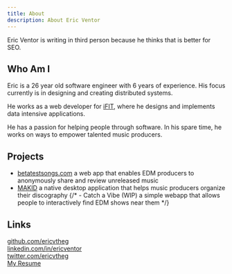 ```yaml
---
title: About
description: About Eric Ventor
---
```


Eric Ventor is writing in third person because he thinks that is better for SEO.

## Who Am I

Eric is a 26 year old software engineer with 6 years of experience. His focus currently is in designing and creating distributed systems.

He works as a web developer for [iFIT](https://www.ifit.com/), where he designs and implements data intensive applications.

He has a passion for helping people through software. In his spare time, he works on ways to empower talented music producers. 

## Projects

- [betatestsongs.com](https://betatestsongs.com) a web app that enables EDM producers to anonymously share and review unreleased music
- [MAKID](https://makidapp.com/) a native desktop application that helps music producers organize their discography
{/* - Catch a Vibe (WIP) a simple webapp that allows people to interactively find EDM shows near them */}

## Links

[github.com/ericvtheg](https://github.com/ericvtheg) \
[linkedin.com/in/ericventor](https://www.linkedin.com/in/ericventor) \
[twitter.com/ericvtheg](https://twitter.com/ericvtheg) \
[My Resume](https://github.com/ericvtheg/resume/blob/main/resume.pdf)
